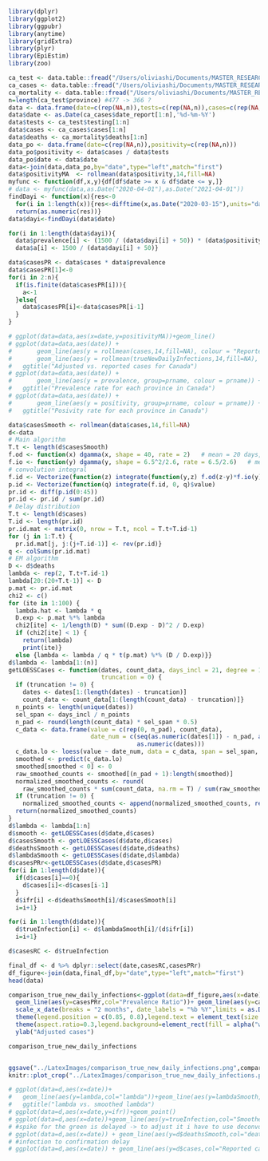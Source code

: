 ```r
library(dplyr)
library(ggplot2)
library(ggpubr)
library(anytime) 
library(gridExtra)
library(plyr)
library(EpiEstim)
library(zoo)
```


```r
ca_test <- data.table::fread("/Users/oliviashi/Documents/MASTER_RESEARCH/Covid19Canada/timeseries_canada/testing_timeseries_canada.csv")
ca_cases <- data.table::fread("/Users/oliviashi/Documents/MASTER_RESEARCH/Covid19Canada/timeseries_canada/cases_timeseries_canada.csv")
ca_mortality <- data.table::fread("/Users/oliviashi/Documents/MASTER_RESEARCH/Covid19Canada/timeseries_canada/mortality_timeseries_canada.csv")
n=length(ca_test$province) #477 -> 366 ?
data <- data.frame(date=c(rep(NA,n)),tests=c(rep(NA,n)),cases=c(rep(NA,n)))
data$date <- as.Date(ca_cases$date_report[1:n],'%d-%m-%Y')
data$tests <- ca_test$testing[1:n]
data$cases <- ca_cases$cases[1:n]
data$deaths <- ca_mortality$deaths[1:n]
data_po <- data.frame(date=c(rep(NA,n)),positivity=c(rep(NA,n)))
data_po$positivity <- data$cases / data$tests
data_po$date <- data$date
data<-join(data,data_po,by="date",type="left",match="first")
data$positivityMA  <- rollmean(data$positivity,14,fill=NA)
myfunc <- function(df,x,y){df[df$date >= x & df$date <= y,]}
# data <- myfunc(data,as.Date("2020-04-01"),as.Date("2021-04-01"))  
findDayi <- function(x){res<-0
  for(i in 1:length(x)){res<-difftime(x,as.Date("2020-03-15"),units="days")}
  return(as.numeric(res))}
data$dayi<-findDayi(data$date)

for(i in 1:length(data$dayi)){
  data$prevalence[i] <- (1500 / (data$dayi[i] + 50)) * (data$positivity[i])^(0.5) + 2
  data$a[i] <- 1500 / (data$dayi[i] + 50)}

data$casesPR <- data$cases * data$prevalence
data$casesPR[1]<-0
for(i in 2:n){
  if(is.finite(data$casesPR[i])){
    a<-1
  }else{
    data$casesPR[i]<-data$casesPR[i-1]
  }
}

# ggplot(data=data,aes(x=date,y=positivityMA))+geom_line()
# ggplot(data=data,aes(date)) +
#       geom_line(aes(y = rollmean(cases,14,fill=NA), colour = "Reported cases")) +
#       geom_line(aes(y = rollmean(trueNewDailyInfections,14,fill=NA), colour = "Adjusted cases")) +
#   ggtitle("Adjusted vs. reported cases for Canada")
# ggplot(data=data,aes(date)) +
#       geom_line(aes(y = prevalence, group=prname, colour = prname)) +
#   ggtitle("Prevalence rate for each province in Canada")
# ggplot(data=data,aes(date)) +
#       geom_line(aes(y = positivity, group=prname, colour = prname)) +
#   ggtitle("Posivity rate for each province in Canada")

data$casesSmooth <- rollmean(data$cases,14,fill=NA)
d<-data
# Main algorithm
T.t <- length(d$casesSmooth)
f.od <- function(x) dgamma(x, shape = 40, rate = 2)   # mean = 20 days, sd = 10 days      
f.io <- function(y) dgamma(y, shape = 6.5^2/2.6, rate = 6.5/2.6)   # mean = 6.5 days, sd = 2.6 days
# convolution integral
f.id <- Vectorize(function(z) integrate(function(y,z) f.od(z-y)*f.io(y),-Inf,Inf,z)$value)
p.id <- Vectorize(function(q) integrate(f.id, 0, q)$value)
pr.id <- diff(p.id(0:45))
pr.id <- pr.id / sum(pr.id)
# Delay distribution
T.t <- length(d$cases)
T.id <- length(pr.id)
pr.id.mat <- matrix(0, nrow = T.t, ncol = T.t+T.id-1)
for (j in 1:T.t) {
  pr.id.mat[j, j:(j+T.id-1)] <- rev(pr.id)}
q <- colSums(pr.id.mat)
# EM algorithm
D <- d$deaths
lambda <- rep(2, T.t+T.id-1)
lambda[20:(20+T.t-1)] <- D
p.mat <- pr.id.mat
chi2 <- c()
for (ite in 1:100) {
  lambda.hat <- lambda * q
  D.exp <- p.mat %*% lambda
  chi2[ite] <- 1/length(D) * sum((D.exp - D)^2 / D.exp)
  if (chi2[ite] < 1) {
    return(lambda)
    print(ite)}
  else {lambda <- lambda / q * t(p.mat) %*% (D / D.exp)}}
d$lambda <- lambda[1:(n)]
getLOESSCases <- function(dates, count_data, days_incl = 21, degree = 1,
                          truncation = 0) {
  if (truncation != 0) {
    dates <- dates[1:(length(dates) - truncation)]
    count_data <- count_data[1:(length(count_data) - truncation)]}
  n_points <- length(unique(dates))
  sel_span <- days_incl / n_points
  n_pad <- round(length(count_data) * sel_span * 0.5)
  c_data <- data.frame(value = c(rep(0, n_pad), count_data),
                       date_num = c(seq(as.numeric(dates[1]) - n_pad, as.numeric(dates[1]) - 1),
                                    as.numeric(dates)))
  c_data.lo <- loess(value ~ date_num, data = c_data, span = sel_span, degree = degree)
  smoothed <- predict(c_data.lo)
  smoothed[smoothed < 0] <- 0
  raw_smoothed_counts <- smoothed[(n_pad + 1):length(smoothed)]
  normalized_smoothed_counts <- round(
    raw_smoothed_counts * sum(count_data, na.rm = T) / sum(raw_smoothed_counts, na.rm = T))
  if (truncation != 0) {
    normalized_smoothed_counts <- append(normalized_smoothed_counts, rep(NA, truncation))}
  return(normalized_smoothed_counts)
}
d$lambda <- lambda[1:n]
d$smooth <- getLOESSCases(d$date,d$cases)
d$casesSmooth <- getLOESSCases(d$date,d$cases)
d$deathsSmooth <- getLOESSCases(d$date,d$deaths)
d$lambdaSmooth <- getLOESSCases(d$date,d$lambda)
d$casesPRr<-getLOESSCases(d$date,d$casesPR)
for(i in 1:length(d$date)){
  if(d$cases[i]==0){
    d$cases[i]<-d$cases[i-1]
  }
  d$ifr[i] <-d$deathsSmooth[i]/d$casesSmooth[i]
  i=i+1}

for(i in 1:length(d$date)){
  d$trueInfection[i] <- d$lambdaSmooth[i]/(d$ifr[i])
  i=i+1}

d$casesRC <- d$trueInfection

final_df <- d %>% dplyr::select(date,casesRC,casesPRr)
df_figure<-join(data,final_df,by="date",type="left",match="first")
head(data)

comparison_true_new_daily_infections<-ggplot(data=df_figure,aes(x=date)) + geom_point(aes(y=cases,col="Reported cases"),cex=0.5)+  
  geom_line(aes(y=casesPRr,col="Prevalence Ratio"))+ geom_line(aes(y=casesRC,col="Richardson-Lucy"))+
  scale_x_date(breaks = "2 months", date_labels = "%b %Y",limits = as.Date(c("2020-04-01","2021-12-01")))+ 
  theme(legend.position = c(0.85, 0.8),legend.text = element_text(size = 7),legend.key.size=unit(0.5,"lines"),legend.key = element_blank())+
  theme(aspect.ratio=0.3,legend.background=element_rect(fill = alpha("white", 0.5)),legend.position = c(0.9, 0.8),legend.title = element_blank(),legend.text = element_text(size = 10),legend.key.size=unit(0.5,"lines"),legend.key = element_blank(),axis.title.x=element_blank())+
  ylab("Adjusted cases")

comparison_true_new_daily_infections


ggsave("../LatexImages/comparison_true_new_daily_infections.png",comparison_true_new_daily_infections)
knitr::plot_crop("../LatexImages/comparison_true_new_daily_infections.png")
```




```r
# ggplot(data=d,aes(x=date))+
#   geom_line(aes(y=lambda,col="lambda"))+geom_line(aes(y=lambdaSmooth,col="Smothed lambda")) +
#   ggtitle("lambda vs. smoothed lambda")
# ggplot(data=d,aes(x=date,y=ifr))+geom_point()
# ggplot(data=d,aes(x=date))+geom_line(aes(y=trueInfection,col="Smoothed Infection"))+geom_line(aes(y=cases,col="cases"))
# #spike for the green is delayed -> to adjust it i have to use deconvolution filter
# ggplot(data=d,aes(x=date)) + geom_line(aes(y=d$deathsSmooth,col="deathSmooth"))+ geom_line(aes(y=d$casesSmooth/36,col="casesSmooth"))
# #infection to confirmation delay 
# ggplot(data=d,aes(x=date)) + geom_line(aes(y=d$cases,col="Reported cases"))+ geom_line(aes(y=d$casesSmooth,col="Smoothed cases"))
```




























